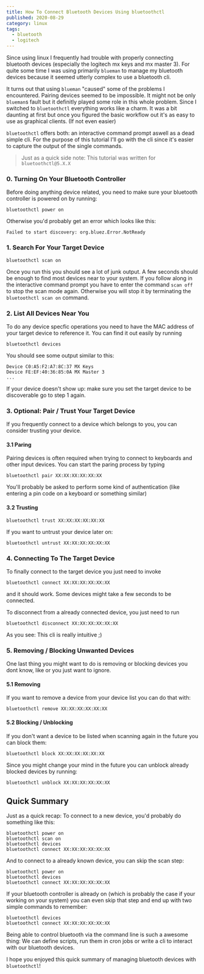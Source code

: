 ```yaml
---
title: How To Connect Bluetooth Devices Using bluetoothctl
published: 2020-08-29
category: linux
tags:
  - bluetooth
  - logitech
---
```


Since using linux I frequently had trouble with properly connecting bluetooth
devices (especially the logitech mx keys and mx master 3). For quite some time 
I was using primarily `blueman` to manage my bluetooth devices because it seemed
utterly complex to use a bluetooth cli.

It turns out that using `blueman` "caused" some of the problems I encountered.
Pairing devices seemed to be impossible. It might not be only `blueman`s fault
but it definitly played some role in this whole problem. Since I switched to 
`bluetoothctl` everything works like a charm. It was a bit daunting at first but 
once you figured the basic workflow out it's as easy to use as graphical clients.
(If not even easier)

`bluetoothctl` offers both: an interactive command prompt aswell as a dead simple
cli. For the purpose of this tutorial I'll go with the cli since it's easier to
capture the output of the single commands.

> Just as a quick side note: This tutorial was written for `bluetoothctl@5.X.X`

### 0. Turning On Your Bluetooth Controller

Before doing anything device related, you need to make sure your bluetooth
controller is powered on by running:

```shell
bluetoothctl power on
```

Otherwise you'd probably get an error which looks like this:

```shell
Failed to start discovery: org.bluez.Error.NotReady
```

### 1. Search For Your Target Device

```shell
bluetoothctl scan on
```

Once you run this you should see a lot of junk output. A few seconds should be
enough to find most devices near to your system. If you follow along in the
interactive command prompt you have to enter the command `scan off` to stop the
scan mode again. Otherwise you will stop it by terminating the
`bluetoothctl scan on` command.

### 2. List All Devices Near You

To do any device specfic operations you need to have the MAC address of your
target device to reference it. You can find it out easily by running

```shell
bluetoothctl devices
```

You should see some output similar to this:

```text
Device C0:A5:F2:A7:8C:37 MX Keys
Device FE:EF:40:36:85:0A MX Master 3
...
```

If your device doesn't show up: make sure you set the target device to be
discoverable go to step 1 again.

### 3. Optional: Pair / Trust Your Target Device

If you frequently connect to a device which belongs to you, you can consider trusting
your device.

#### 3.1 Paring

Pairing devices is often required when trying to connect to keyboards and other input
devices. You can start the paring process by typing

```shell
bluetoothctl pair XX:XX:XX:XX:XX:XX
```

You'll probably be asked to perform some kind of authentication (like entering a
pin code on a keyboard or something similar)

#### 3.2 Trusting

```shell
bluetoothctl trust XX:XX:XX:XX:XX:XX
```

If you want to untrust your device later on:

```shell
bluetoothctl untrust XX:XX:XX:XX:XX:XX
```

### 4. Connecting To The Target Device

To finally connect to the target device you just need to invoke

```shell
bluetoothctl connect XX:XX:XX:XX:XX:XX
```

and it should work. Some devices might take a few seconds to be connected.

To disconnect from a already connected device, you just need to run

```shell
bluetoothctl disconnect XX:XX:XX:XX:XX:XX
```

As you see: This cli is really intuitive ;)

### 5. Removing / Blocking Unwanted Devices

One last thing you might want to do is removing or blocking devices you
dont know, like or you just want to ignore.

#### 5.1 Removing

If you want to remove a device from your device list you can do that with:

```shell
bluetoothctl remove XX:XX:XX:XX:XX:XX
```

#### 5.2 Blocking / Unblocking

If you don't want a device to be listed when scanning again in the future
you can block them:

```shell
bluetoothctl block XX:XX:XX:XX:XX:XX
```

Since you might change your mind in the future you can unblock already
blocked devices by running:

```shell
bluetoothctl unblock XX:XX:XX:XX:XX:XX
```

## Quick Summary

Just as a quick recap: To connect to a new device, you'd probably do something
like this:

```shell
bluetoothctl power on
bluetoothctl scan on
bluetoothctl devices
bluetoothctl connect XX:XX:XX:XX:XX:XX
```

And to connect to a already known device, you can skip the scan step:

```shell
bluetoothctl power on
bluetoothctl devices
bluetoothctl connect XX:XX:XX:XX:XX:XX
```

If your bluetooth controller is already on (which is probably the case if your
working on your system) you can even skip that step and end up with two simple
commands to remember:

```shell
bluetoothctl devices
bluetoothctl connect XX:XX:XX:XX:XX:XX
```

Being able to control bluetooth via the command line is such a awesome thing:
We can define scripts, run them in cron jobs or write a cli to interact with
our bluetooth devices.

I hope you enjoyed this quick summary of managing bluetooth devices with `bluetoothctl`!
